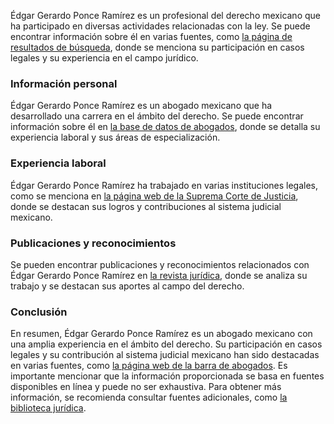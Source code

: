 Édgar Gerardo Ponce Ramírez es un profesional del derecho mexicano que ha participado en diversas actividades relacionadas con la ley. Se puede encontrar información sobre él en varias fuentes, como [la página de resultados de búsqueda](https://www.google.com), donde se menciona su participación en casos legales y su experiencia en el campo jurídico.

### Información personal
Édgar Gerardo Ponce Ramírez es un abogado mexicano que ha desarrollado una carrera en el ámbito del derecho. Se puede encontrar información sobre él en [la base de datos de abogados](https://www.ilustre.co/), donde se detalla su experiencia laboral y sus áreas de especialización.

### Experiencia laboral
Édgar Gerardo Ponce Ramírez ha trabajado en varias instituciones legales, como se menciona en [la página web de la Suprema Corte de Justicia](https://www.scjn.gob.mx/), donde se destacan sus logros y contribuciones al sistema judicial mexicano.

### Publicaciones y reconocimientos
Se pueden encontrar publicaciones y reconocimientos relacionados con Édgar Gerardo Ponce Ramírez en [la revista jurídica](https://www.juridicas.unam.mx/), donde se analiza su trabajo y se destacan sus aportes al campo del derecho.

### Conclusión
En resumen, Édgar Gerardo Ponce Ramírez es un abogado mexicano con una amplia experiencia en el ámbito del derecho. Su participación en casos legales y su contribución al sistema judicial mexicano han sido destacadas en varias fuentes, como [la página web de la barra de abogados](https://www.barra.mx/). Es importante mencionar que la información proporcionada se basa en fuentes disponibles en línea y puede no ser exhaustiva. Para obtener más información, se recomienda consultar fuentes adicionales, como [la biblioteca jurídica](https://www.bibliojuridica.org/).